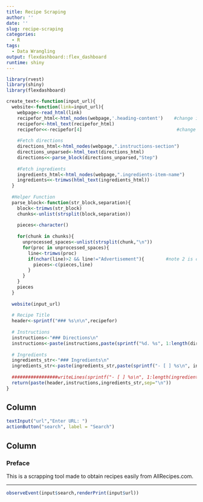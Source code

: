 ```yaml
---
title: Recipe Scraping
author: ''
date: ''
slug: recipe-scraping
categories:
  - R
tags:
  - Data Wrangling
output: flexdashboard::flex_dashboard
runtime: shiny
---
```


```r
library(rvest)
library(shiny)
library(flexdashboard)
```

```r
create_text<-function(input_url){
  website<-function(link=input_url){
    webpage<-read_html(link)
    recipefor_html<-html_nodes(webpage,'.heading-content')    #change if using different website
    recipefor<-html_text(recipefor_html)
    recipefor<<-recipefor[4]                                   #change if using different website
    
    #Fetch directions
    directions_html<-html_nodes(webpage,".instructions-section")
    directions_unparsed<-html_text(directions_html)
    directions<<-parse_block(directions_unparsed,"Step")
    
    #Fetch ingredients
    ingredients_html<-html_nodes(webpage,".ingredients-item-name")
    ingredients<<-trimws(html_text(ingredients_html))
  }
  
  #Helper Function
  parse_block<-function(str_block,separation){
    block<-trimws(str_block)
    chunks<-unlist(strsplit(block,separation))
    
    pieces<-character()
    
    for(chunk in chunks){
      unprocessed_spaces<-unlist(strsplit(chunk,"\n"))
      for(proc in unprocessed_spaces){
        line<-trimws(proc)
        if(nchar(line)>2 && line!="Advertisement"){        #note 2 is chosen arbitrarily to avoid stand-alone numbers
          pieces<-c(pieces,line)
        }
      }
    }
    pieces
  }
  
  website(input_url)
  
  # Recipe Title
  header<-sprintf("### %s\n\n",recipefor)
  
  # Instructions
  instructions<-"### Directions\n"
  instructions<-paste(instructions,paste(sprintf("%d. %s", 1:length(directions), directions),collapse="\n"),sep="<br>\n<br>")
  
  # Ingredients
  ingredients_str<-"### Ingredients\n"
  ingredients_str<-paste(ingredients_str,paste(sprintf("- [ ] %s\n", ingredients),collapse="\n"))
  
  #################writeLines(sprintf("- [ ] %s\n", 1:length(ingredients), ingredients))
  return(paste(header,instructions,ingredients_str,sep="\n"))
}
```

Column {.sidebar data-width=300}
-------------------------------------
```r
textInput("url","Enter URL: ")
actionButton("search", label = "Search")
```


Column
--------------------------------------
### Preface

This is a scrapping tool made to obtain recipes easily from AllRecipes.com.

---

```r
observeEvent(input$search,renderPrint(input$url))
```
















<!-- FUTURE PLANS: Give option for advanced settings (so other sites can be used), and give option to generate PDF -->
